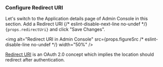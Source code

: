 ### Configure Redirect URI

<p>
  Let&apos;s switch to the Application details page of Admin Console in this section. Add a Redirect
  URI {/* eslint-disable-next-line no-undef */}
  <code>{props.redirectUri}</code> and click &quot;Save Changes&quot;.
</p>

<img
  alt="Redirect URI in Admin Console"
  src={props.figureSrc /* eslint-disable-line no-undef */}
  width="50%"
/>

[Redirect URI](https://www.oauth.com/oauth2-servers/redirect-uris/) is an OAuth 2.0 concept which implies the location should redirect after authentication.
